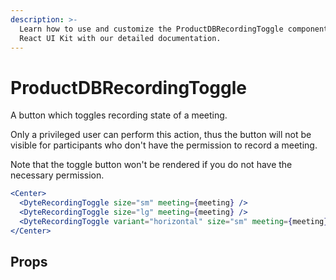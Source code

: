 ```yaml
---
description: >-
  Learn how to use and customize the ProductDBRecordingToggle component in ProductDB's
  React UI Kit with our detailed documentation.
---
```


# ProductDBRecordingToggle

A button which toggles recording state of a meeting.

Only a privileged user can perform this action,
thus the button will not be visible for participants
who don't have the permission to record a meeting.

Note that the toggle button won't be rendered if you do not have the
necessary permission.

```jsx live
<Center>
  <DyteRecordingToggle size="sm" meeting={meeting} />
  <DyteRecordingToggle size="lg" meeting={meeting} />
  <DyteRecordingToggle variant="horizontal" size="sm" meeting={meeting} />
</Center>
```

## Props

<PropsTable of="productdb-recording-toggle" />

<head>
  <title>React UI Kit ProductDBRecordingToggle</title>
</head>
